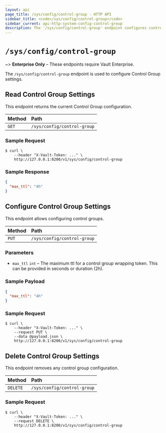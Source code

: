 ```yaml
---
layout: api
page_title: /sys/config/control-group - HTTP API
sidebar_title: <code>/sys/config/control-group</code>
sidebar_current: api-http-system-config-control-group
description: The '/sys/config/control-group' endpoint configures control groups.
---
```


# `/sys/config/control-group`

~> **Enterprise Only** – These endpoints require Vault Enterprise.

The `/sys/config/control-group` endpoint is used to configure Control Group
settings.

## Read Control Group Settings

This endpoint returns the current Control Group configuration.

| Method | Path                        |
| :----- | :-------------------------- |
| `GET`  | `/sys/config/control-group` |

### Sample Request

```
$ curl \
    --header "X-Vault-Token: ..." \
    http://127.0.0.1:8200/v1/sys/config/control-group
```

### Sample Response

```json
{
  "max_ttl": "4h"
}
```

## Configure Control Group Settings

This endpoint allows configuring control groups.

| Method | Path                        |
| :----- | :-------------------------- |
| `PUT`  | `/sys/config/control-group` |

### Parameters

- `max_ttl` `int` – The maximum ttl for a control group wrapping token. This can be provided in seconds or duration (2h).

### Sample Payload

```json
{
  "max_ttl": "4h"
}
```

### Sample Request

```
$ curl \
    --header "X-Vault-Token: ..." \
    --request PUT \
    --data @payload.json \
    http://127.0.0.1:8200/v1/sys/config/control-group
```

## Delete Control Group Settings

This endpoint removes any control group configuration.

| Method   | Path                        |
| :------- | :-------------------------- |
| `DELETE` | `/sys/config/control-group` |

### Sample Request

```
$ curl \
    --header "X-Vault-Token: ..." \
    --request DELETE \
    http://127.0.0.1:8200/v1/sys/config/control-group
```
